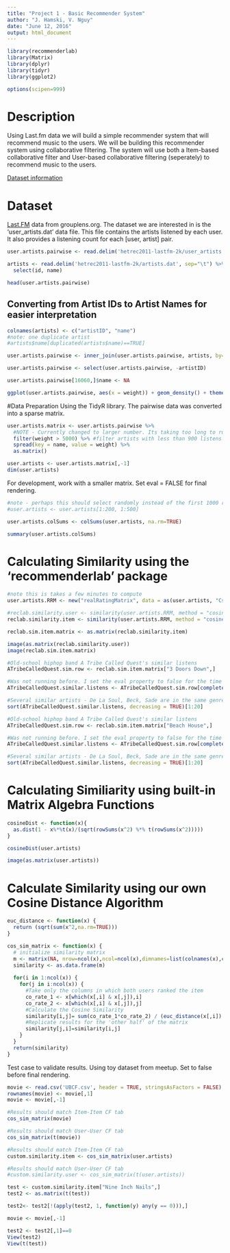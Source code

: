 ```yaml
---
title: "Project 1 - Basic Recommender System"
author: "J. Hamski, V. Nguy"
date: "June 12, 2016"
output: html_document
---
```


```r
library(recommenderlab)
library(Matrix)
library(dplyr)
library(tidyr)
library(ggplot2)

options(scipen=999)
```

# Description
Using Last.fm data we will build a simple recommender system that will recommend music to the users. We will be building this recommender system using collaborative filtering. The system will use both a Item-based collaborative filter and User-based collaborative filtering (seperately) to recommend music to the users.

[Dataset information](http://files.grouplens.org/datasets/hetrec2011/hetrec2011-lastfm-readme.txt)

# Dataset
[Last.FM](http://grouplens.org/datasets/hetrec-2011/) data from grouplens.org. The dataset we are interested in is the 'user_artists.dat' data file. This file contains the artists listened by each user. It also provides a listening count for each [user, artist] pair.

```r
user.artists.pairwise <- read.delim('hetrec2011-lastfm-2k/user_artists.dat', sep="\t")

artists <- read.delim('hetrec2011-lastfm-2k/artists.dat', sep="\t") %>%
  select(id, name)

head(user.artists.pairwise)
```

## Converting from Artist IDs to Artist Names for easier interpretation
```r
colnames(artists) <- c("artistID", "name")
#note: one duplicate artist
#artists$name[duplicated(artists$name)==TRUE]

user.artists.pairwise <- inner_join(user.artists.pairwise, artists, by="artistID")

user.artists.pairwise <- select(user.artists.pairwise, -artistID)

user.artists.pairwise[16060,]$name <- NA

ggplot(user.artists.pairwise, aes(x = weight)) + geom_density() + theme_bw() + scale_x_log10()
```

#Data Preparation
Using the TidyR library. The pairwise data was converted into a sparse matrix.

```r
user.artists.matrix <- user.artists.pairwise %>%
  #NOTE - Currently changed to larger number. Its taking too long to run on my machine.
  filter(weight > 5000) %>% #filter artists with less than 900 listens
  spread(key = name, value = weight) %>%
  as.matrix()

user.artists <- user.artists.matrix[,-1]
dim(user.artists)
```



For development, work with a smaller matrix. Set eval = FALSE for final rendering. 
```r
#note - perhaps this should select randomly instead of the first 1000 rows / 500 columns?
#user.artists <- user.artists[1:200, 1:500]

user.artists.colSums <- colSums(user.artists, na.rm=TRUE)

summary(user.artists.colSums)
```


# Calculating Similarity using the 'recommenderlab' package
```r
#note this is takes a few minutes to compute
user.artists.RRM <- new("realRatingMatrix", data = as(user.artists, "CsparseMatrix"))

#reclab.similarity.user <- similarity(user.artists.RRM, method = "cosine", which = "users")
reclab.similarity.item <- similarity(user.artists.RRM, method = "cosine", which = "items")

reclab.sim.item.matrix <- as.matrix(reclab.similarity.item)
```

```r
image(as.matrix(reclab.similarity.user))
image(reclab.sim.item.matrix)
```

```r
#Old-school hiphop band A Tribe Called Quest's similar listens
ATribeCalledQuest.sim.row <- reclab.sim.item.matrix["3 Doors Down",]

#Was not running before. I set the eval property to false for the time being.
ATribeCalledQuest.similar.listens <- ATribeCalledQuest.sim.row[complete.cases(ATribeCalledQuest.sim.row)]

#Several similar artists - De La Soul, Beck, Sade are in the same genre
sort(ATribeCalledQuest.similar.listens, decreasing = TRUE)[1:20]
```

```r
#Old-school hiphop band A Tribe Called Quest's similar listens
ATribeCalledQuest.sim.row <- reclab.sim.item.matrix["Beach House",]

#Was not running before. I set the eval property to false for the time being.
ATribeCalledQuest.similar.listens <- ATribeCalledQuest.sim.row[complete.cases(ATribeCalledQuest.sim.row)]

#Several similar artists - De La Soul, Beck, Sade are in the same genre
sort(ATribeCalledQuest.similar.listens, decreasing = TRUE)[1:20]
```

# Calculating Similiarity using built-in Matrix Algebra Functions

```r

cosineDist <- function(x){
  as.dist(1 - x%*%t(x)/(sqrt(rowSums(x^2) %*% t(rowSums(x^2))))) 
}

cosineDist(user.artists)

image(as.matrix(user.artists))
```



# Calculate Similarity using our own Cosine Distance Algorithm 
```r
euc_distance <- function(x) {
  return (sqrt(sum(x^2,na.rm=TRUE)))
}

cos_sim_matrix <- function(x) {
  # initialize similarity matrix
  m <- matrix(NA, nrow=ncol(x),ncol=ncol(x),dimnames=list(colnames(x),colnames(x)))
  similarity <- as.data.frame(m)
  
  for(i in 1:ncol(x)) {
    for(j in i:ncol(x)) {
      #Take only the columns in which both users ranked the item
      co_rate_1 <- x[which(x[,i] & x[,j]),i]
      co_rate_2 <- x[which(x[,i] & x[,j]),j]  
      #Calculate the Cosine Similarity
      similarity[i,j]= sum(co_rate_1*co_rate_2) / (euc_distance(x[,i]) * euc_distance(x[,j]))
      #Replicate results for the 'other half' of the matrix
      similarity[j,i]=similarity[i,j]        
    }
  }
  return(similarity)
}
```

Test case to validate results. Using toy dataset from meetup. Set to false before final rendering.
```r
movie <- read.csv('UBCF.csv', header = TRUE, stringsAsFactors = FALSE)
rownames(movie) <- movie[,1]
movie <- movie[,-1]

#Results should match Item-Item CF tab
cos_sim_matrix(movie)

#Results should match User-User CF tab
cos_sim_matrix(t(movie))
```

```r
#Results should match Item-Item CF tab
custom.similarity.item <- cos_sim_matrix(user.artists)

#Results should match User-User CF tab
#custom.similarity.user <- cos_sim_matrix(t(user.artists))
```

```r
test <- custom.similarity.item["Nine Inch Nails",]
test2 <- as.matrix(t(test))

test2<- test2[!(apply(test2, 1, function(y) any(y == 0))),]

movie <- movie[,-1]

test2 <- test2[,1]==0
View(test2)
View(t(test))

```
